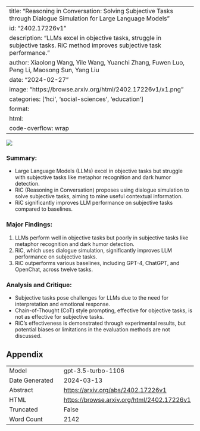 
---
title: "Reasoning in Conversation: Solving Subjective Tasks through Dialogue Simulation for Large Language Models"
id: "2402.17226v1"
description: "LLMs excel in objective tasks, struggle in subjective tasks. RiC method improves subjective task performance."
author: Xiaolong Wang, Yile Wang, Yuanchi Zhang, Fuwen Luo, Peng Li, Maosong Sun, Yang Liu
date: "2024-02-27"
image: "https://browse.arxiv.org/html/2402.17226v1/x1.png"
categories: ['hci', 'social-sciences', 'education']
format:
  html:
    code-overflow: wrap
---

![](https://browse.arxiv.org/html/2402.17226v1/x1.png)

### Summary:
- Large Language Models (LLMs) excel in objective tasks but struggle with subjective tasks like metaphor recognition and dark humor detection.
- RiC (Reasoning in Conversation) proposes using dialogue simulation to solve subjective tasks, aiming to mine useful contextual information.
- RiC significantly improves LLM performance on subjective tasks compared to baselines.

### Major Findings:
1. LLMs perform well in objective tasks but poorly in subjective tasks like metaphor recognition and dark humor detection.
2. RiC, which uses dialogue simulation, significantly improves LLM performance on subjective tasks.
3. RiC outperforms various baselines, including GPT-4, ChatGPT, and OpenChat, across twelve tasks.

### Analysis and Critique:
- Subjective tasks pose challenges for LLMs due to the need for interpretation and emotional response.
- Chain-of-Thought (CoT) style prompting, effective for objective tasks, is not as effective for subjective tasks.
- RiC's effectiveness is demonstrated through experimental results, but potential biases or limitations in the evaluation methods are not discussed.

## Appendix

|          |          |
|----------|----------|
| Model     | gpt-3.5-turbo-1106       |
| Date Generated     | 2024-03-13       |
| Abstract | [https://arxiv.org/abs/2402.17226v1](https://arxiv.org/abs/2402.17226v1)        |
| HTML     | [https://browse.arxiv.org/html/2402.17226v1](https://browse.arxiv.org/html/2402.17226v1)       |
| Truncated       | False       |
| Word Count       | 2142       |